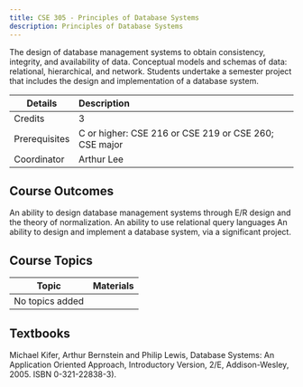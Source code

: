 ```yaml
---
title: CSE 305 - Principles of Database Systems
description: Principles of Database Systems
---
```


The design of database management systems to obtain consistency, integrity, and availability of data. Conceptual models and schemas of data: relational, hierarchical, and network. Students undertake a semester project that includes the design and implementation of a database system.

| Details       | Description                                           |
| ------------- | :---------------------------------------------------- |
| Credits       | 3                                                     |
| Prerequisites | C or higher: CSE 216 or CSE 219 or CSE 260; CSE major |
| Coordinator   | Arthur Lee                                            |

## Course Outcomes

An ability to design database management systems through E&#x2F;R design and the theory of normalization.
An ability to use relational query languages
An ability to design and implement a database system, via a significant project.

## Course Topics

| Topic           | Materials |
| --------------- | --------- |
| No topics added |           |

## Textbooks

Michael Kifer, Arthur Bernstein and Philip Lewis, Database Systems: An Application Oriented Approach, Introductory Version, 2&#x2F;E, Addison-Wesley, 2005. ISBN 0-321-22838-3).
